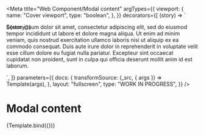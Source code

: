 <!-- @license CC0-1.0 -->



<Meta
  title="Web Component/Modal content"
  argTypes={{
    viewport: {
      name: "Cover viewport",
      type: "boolean",
    },
  }}
  decorators={[
    (story) => `
  <div style="width: 100%; height: 100%; position: absolute;">${story()}</div>
  <p>Lorem ipsum dolor sit amet, consectetur adipiscing elit, sed do eiusmod tempor incididunt ut labore et dolore magna aliqua. Ut enim ad minim veniam, quis nostrud exercitation ullamco laboris nisi ut aliquip ex ea commodo consequat. Duis aute irure dolor in reprehenderit in voluptate velit esse cillum dolore eu fugiat nulla pariatur. Excepteur sint occaecat cupidatat non proident, sunt in culpa qui officia deserunt mollit anim id est laborum.</p>
  `,
  ]}
  parameters={{
    docs: {
      transformSource: (_src, { args }) => Template(args),
    },
    layout: "fullscreen",
    type: "WORK IN PROGRESS",
  }}
/>

# Modal content

<Canvas>
  <Story name="Modal content">{Template.bind({})}</Story>
</Canvas>

<ArgsTable story="Modal content" />
